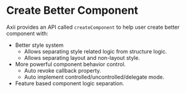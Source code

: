 # Create Better Component

Axii provides an API called `createComponent` to help user create better component with:

 - Better style system
   - Allows separating style related logic from structure logic.
   - Allows separating layout and non-layout style.
 - More powerful component behavior control.
   - Auto revoke callback property.
   - Auto implement controlled/uncontrolled/delegate mode.
 - Feature based component logic separation.
